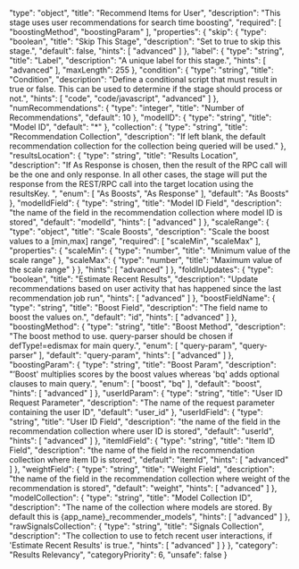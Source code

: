   "type": "object",
  "title": "Recommend Items for User",
  "description": "This stage uses user recommendations for search time boosting",
  "required": [
    "boostingMethod",
    "boostingParam"
  ],
  "properties": {
    "skip": {
      "type": "boolean",
      "title": "Skip This Stage",
      "description": "Set to true to skip this stage.",
      "default": false,
      "hints": [
        "advanced"
      ]
    },
    "label": {
      "type": "string",
      "title": "Label",
      "description": "A unique label for this stage.",
      "hints": [
        "advanced"
      ],
      "maxLength": 255
    },
    "condition": {
      "type": "string",
      "title": "Condition",
      "description": "Define a conditional script that must result in true or false. This can be used to determine if the stage should process or not.",
      "hints": [
        "code",
        "code/javascript",
        "advanced"
      ]
    },
    "numRecommendations": {
      "type": "integer",
      "title": "Number of Recommendations",
      "default": 10
    },
    "modelID": {
      "type": "string",
      "title": "Model ID",
      "default": "*"
    },
    "collection": {
      "type": "string",
      "title": "Recommendation Collection",
      "description": "If left blank, the default recommendation collection for the collection being queried will be used."
    },
    "resultsLocation": {
      "type": "string",
      "title": "Results Location",
      "description": "If As Response is chosen, then the result of the RPC call will be the one and only response.  In all other cases, the stage will put the response from the REST/RPC call into the target location using the resultsKey. ",
      "enum": [
        "As Boosts",
        "As Response"
      ],
      "default": "As Boosts"
    },
    "modelIdField": {
      "type": "string",
      "title": "Model ID Field",
      "description": "the name of the field in the recommendation collection where model ID is stored",
      "default": "modelId",
      "hints": [
        "advanced"
      ]
    },
    "scaleRange": {
      "type": "object",
      "title": "Scale Boosts",
      "description": "Scale the boost values to a [min,max] range",
      "required": [
        "scaleMin",
        "scaleMax"
      ],
      "properties": {
        "scaleMin": {
          "type": "number",
          "title": "Minimum value of the scale range"
        },
        "scaleMax": {
          "type": "number",
          "title": "Maximum value of the scale range"
        }
      },
      "hints": [
        "advanced"
      ]
    },
    "foldInUpdates": {
      "type": "boolean",
      "title": "Estimate Recent Results",
      "description": "Update recommendations based on user activity that has happened since the last recommendation job run",
      "hints": [
        "advanced"
      ]
    },
    "boostFieldName": {
      "type": "string",
      "title": "Boost Field",
      "description": "The field name to boost the values on.",
      "default": "id",
      "hints": [
        "advanced"
      ]
    },
    "boostingMethod": {
      "type": "string",
      "title": "Boost Method",
      "description": "The boost method to use. query-parser should be chosen if defType!=edismax for main query.",
      "enum": [
        "query-param",
        "query-parser"
      ],
      "default": "query-param",
      "hints": [
        "advanced"
      ]
    },
    "boostingParam": {
      "type": "string",
      "title": "Boost Param",
      "description": "’Boost' multiplies scores by the boost values whereas 'bq' adds optional clauses to main query.",
      "enum": [
        "boost",
        "bq"
      ],
      "default": "boost",
      "hints": [
        "advanced"
      ]
    },
    "userIdParam": {
      "type": "string",
      "title": "User ID Request Parameter",
      "description": "The name of the request parameter containing the user ID",
      "default": "user_id"
    },
    "userIdField": {
      "type": "string",
      "title": "User ID Field",
      "description": "the name of the field in the recommendation collection where user ID is stored",
      "default": "userId",
      "hints": [
        "advanced"
      ]
    },
    "itemIdField": {
      "type": "string",
      "title": "Item ID Field",
      "description": "the name of the field in the recommendation collection where item ID is stored",
      "default": "itemId",
      "hints": [
        "advanced"
      ]
    },
    "weightField": {
      "type": "string",
      "title": "Weight Field",
      "description": "the name of the field in the recommendation collection where weight of the recommendation is stored",
      "default": "weight",
      "hints": [
        "advanced"
      ]
    },
    "modelCollection": {
      "type": "string",
      "title": "Model Collection ID",
      "description": "The name of the collection where models are stored. By default this is {app_name}_recommender_models",
      "hints": [
        "advanced"
      ]
    },
    "rawSignalsCollection": {
      "type": "string",
      "title": "Signals Collection",
      "description": "The collection to use to fetch recent user interactions, if 'Estimate Recent Results' is true.",
      "hints": [
        "advanced"
      ]
    }
  },
  "category": "Results Relevancy",
  "categoryPriority": 6,
  "unsafe": false
}
